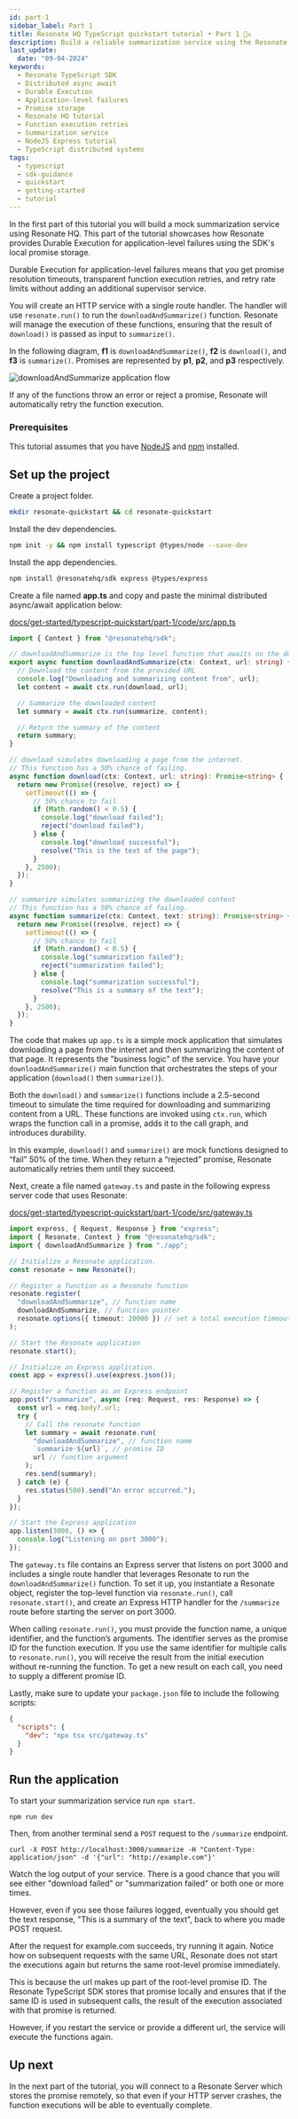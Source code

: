 ```yaml
---
id: part-1
sidebar_label: Part 1
title: Resonate HQ TypeScript quickstart tutorial • Part 1 🏴‍☠️
description: Build a reliable summarization service using the Resonate TypeScript SDK. This step-by-step tutorial demonstrates how to leverage Durable Execution to handle application-level failures with local promise storage, automatic retries, and transparent execution management.
last_update:
  date: "09-04-2024"
keywords:
  - Resonate TypeScript SDK
  - Distributed async await
  - Durable Execution
  - Application-level failures
  - Promise storage
  - Resonate HQ tutorial
  - Function execution retries
  - Summarization service
  - NodeJS Express tutorial
  - TypeScript distributed systems
tags:
  - typescript
  - sdk-guidance
  - quickstart
  - getting-started
  - tutorial
---
```


In the first part of this tutorial you will build a mock summarization service using Resonate HQ. This part of the tutorial showcases how Resonate provides Durable Execution for application-level failures using the SDK's local promise storage.

Durable Execution for application-level failures means that you get promise resolution timeouts, transparent function execution retries, and retry rate limits without adding an additional supervisor service.

You will create an HTTP service with a single route handler.
The handler will use `resonate.run()` to run the `downloadAndSummarize()` function.
Resonate will manage the execution of these functions, ensuring that the result of `download()` is passed as input to `summarize()`.

In the following diagram, **f1** is `downloadAndSummarize()`, **f2** is `download()`, and **f3** is `summarize()`.
Promises are represented by **p1**, **p2**, and **p3** respectively.

![downloadAndSummarize application flow](/img/local-downloadAndSummarize.svg)

If any of the functions throw an error or reject a promise, Resonate will automatically retry the function execution.

### Prerequisites

This tutorial assumes that you have [NodeJS](https://nodejs.org/en) and [npm](https://www.npmjs.com/) installed.

## Set up the project

Create a project folder.

```bash
mkdir resonate-quickstart && cd resonate-quickstart
```

Install the dev dependencies.

```bash
npm init -y && npm install typescript @types/node --save-dev
```

Install the app dependencies.

```bash
npm install @resonatehq/sdk express @types/express
```

Create a file named **app.ts** and copy and paste the minimal distributed async/await application below:

<!--SNIPSTART quickstart-ts-part-1-app-->

[docs/get-started/typescript-quickstart/part-1/code/src/app.ts](https://github.com/resonatehq/docs/blob/main/docs/get-started/typescript-quickstart/part-1/code/src/app.ts)

```ts
import { Context } from "@resonatehq/sdk";

// downloadAndSummarize is the top level function that awaits on the download and summarize functions.
export async function downloadAndSummarize(ctx: Context, url: string) {
  // Download the content from the provided URL
  console.log("Downloading and summarizing content from", url);
  let content = await ctx.run(download, url);

  // Summarize the downloaded content
  let summary = await ctx.run(summarize, content);

  // Return the summary of the content
  return summary;
}

// download simulates downloading a page from the internet.
// This function has a 50% chance of failing.
async function download(ctx: Context, url: string): Promise<string> {
  return new Promise((resolve, reject) => {
    setTimeout(() => {
      // 50% chance to fail
      if (Math.random() < 0.5) {
        console.log("download failed");
        reject("download failed");
      } else {
        console.log("download successful");
        resolve("This is the text of the page");
      }
    }, 2500);
  });
}

// summarize simulates summarizing the downloaded content
// This function has a 50% chance of failing.
async function summarize(ctx: Context, text: string): Promise<string> {
  return new Promise((resolve, reject) => {
    setTimeout(() => {
      // 50% chance to fail
      if (Math.random() < 0.5) {
        console.log("summarization failed");
        reject("summarization failed");
      } else {
        console.log("summarization successful");
        resolve("This is a summary of the text");
      }
    }, 2500);
  });
}
```

<!--SNIPEND-->

The code that makes up `app.ts` is a simple mock application that simulates downloading a page from the internet and then summarizing the content of that page.
It represents the "business logic" of the service.
You have your `downloadAndSummarize()` main function that orchestrates the steps of your application (`download()` then `summarize()`).

Both the `download()` and `summarize()` functions include a 2.5-second timeout to simulate the time required for downloading and summarizing content from a URL.
These functions are invoked using `ctx.run`, which wraps the function call in a promise, adds it to the call graph, and introduces durability.

In this example, `download()` and `summarize()` are mock functions designed to “fail” 50% of the time.
When they return a “rejected” promise, Resonate automatically retries them until they succeed.

Next, create a file named `gateway.ts` and paste in the following express server code that uses Resonate:

<!--SNIPSTART quickstart-ts-part-1-gateway-->

[docs/get-started/typescript-quickstart/part-1/code/src/gateway.ts](https://github.com/resonatehq/docs/blob/main/docs/get-started/typescript-quickstart/part-1/code/src/gateway.ts)

```ts
import express, { Request, Response } from "express";
import { Resonate, Context } from "@resonatehq/sdk";
import { downloadAndSummarize } from "./app";

// Initialize a Resonate application.
const resonate = new Resonate();

// Register a function as a Resonate function
resonate.register(
  "downloadAndSummarize", // function name
  downloadAndSummarize, // function pointer
  resonate.options({ timeout: 20000 }) // set a total execution timeout of 20 seconds
);

// Start the Resonate application
resonate.start();

// Initialize an Express application.
const app = express().use(express.json());

// Register a function as an Express endpoint
app.post("/summarize", async (req: Request, res: Response) => {
  const url = req.body?.url;
  try {
    // Call the resonate function
    let summary = await resonate.run(
      "downloadAndSummarize", // function name
      `summarize-${url}`, // promise ID
      url // function argument
    );
    res.send(summary);
  } catch (e) {
    res.status(500).send("An error occurred.");
  }
});

// Start the Express application
app.listen(3000, () => {
  console.log("Listening on port 3000");
});
```

<!--SNIPEND-->

The `gateway.ts` file contains an Express server that listens on port 3000 and includes a single route handler that leverages Resonate to run the `downloadAndSummarize()` function.
To set it up, you instantiate a Resonate object, register the top-level function via `resonate.run()`, call `resonate.start()`, and create an Express HTTP handler for the `/summarize` route before starting the server on port 3000.

When calling `resonate.run()`, you must provide the function name, a unique identifier, and the function’s arguments.
The identifier serves as the promise ID for the function execution.
If you use the same identifier for multiple calls to `resonate.run()`, you will receive the result from the initial execution without re-running the function.
To get a new result on each call, you need to supply a different promise ID.

Lastly, make sure to update your `package.json` file to include the following scripts:

```json
{
  "scripts": {
    "dev": "npx tsx src/gateway.ts"
  }
}
```

## Run the application

To start your summarization service run `npm start`.

```shell
npm run dev
```

Then, from another terminal send a `POST` request to the `/summarize` endpoint.

```shell
curl -X POST http://localhost:3000/summarize -H "Content-Type: application/json" -d '{"url": "http://example.com"}'
```

Watch the log output of your service.
There is a good chance that you will see either "download failed" or "summarization failed" or both one or more times.

However, even if you see those failures logged, eventually you should get the text response, "This is a summary of the text", back to where you made POST request.

After the request for example.com succeeds, try running it again.
Notice how on subsequent requests with the same URL, Resonate does not start the executions again but returns the same root-level promise immediately.

This is because the url makes up part of the root-level promise ID.
The Resonate TypeScript SDK stores that promise locally and ensures that if the same ID is used in subsequent calls, the result of the execution associated with that promise is returned.

However, if you restart the service or provide a different url, the service will execute the functions again.

## Up next

In the next part of the tutorial, you will connect to a Resonate Server which stores the promise remotely, so that even if your HTTP server crashes, the function executions will be able to eventually complete.
